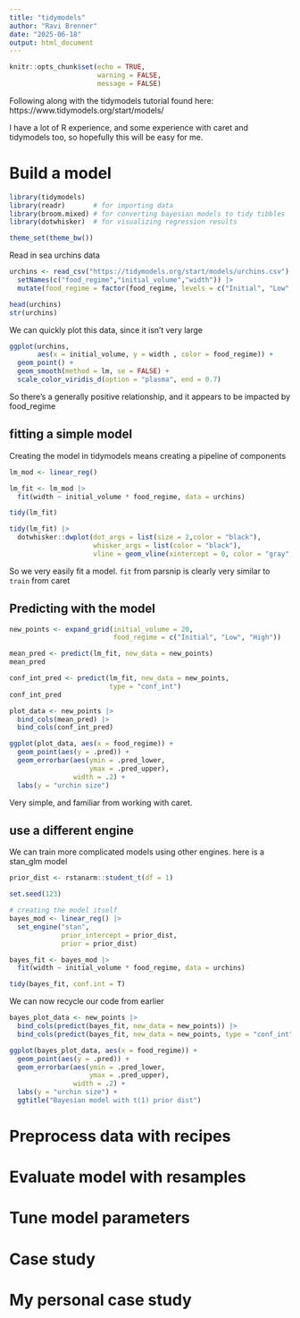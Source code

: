 ```yaml
---
title: "tidymodels"
author: "Ravi Brenner"
date: "2025-06-18"
output: html_document
---
```


```r
knitr::opts_chunk$set(echo = TRUE,
                      warning = FALSE,
                      message = FALSE)
```

Following along with the tidymodels tutorial found here: https://www.tidymodels.org/start/models/

I have a lot of R experience, and some experience with caret and tidymodels too, so hopefully this will be easy for me.

# Build a model
```r
library(tidymodels)
library(readr)       # for importing data
library(broom.mixed) # for converting bayesian models to tidy tibbles
library(dotwhisker)  # for visualizing regression results

theme_set(theme_bw())
```

Read in sea urchins data
```r
urchins <- read_csv("https://tidymodels.org/start/models/urchins.csv") |>
  setNames(c("food_regime","initial_volume","width")) |>
  mutate(food_regime = factor(food_regime, levels = c("Initial", "Low", "High")))

head(urchins)
str(urchins)
```

We can quickly plot this data, since it isn't very large

```r
ggplot(urchins,
       aes(x = initial_volume, y = width , color = food_regime)) +
  geom_point() + 
  geom_smooth(method = lm, se = FALSE) + 
  scale_color_viridis_d(option = "plasma", end = 0.7) 
```

So there's a generally positive relationship, and it appears to be impacted by food_regime

## fitting a simple model

Creating the model in tidymodels means creating a pipeline of components

```r
lm_mod <- linear_reg() 
```

```r
lm_fit <- lm_mod |>
  fit(width ~ initial_volume * food_regime, data = urchins)

tidy(lm_fit)
```

```r
tidy(lm_fit) |>
  dotwhisker::dwplot(dot_args = list(size = 2,color = "black"),
                     whisker_args = list(color = "black"),
                     vline = geom_vline(xintercept = 0, color = "gray",linetype = 2))
```

So we very easily fit a model. `fit` from parsnip is clearly very similar to `train` from caret

## Predicting with the model

```r
new_points <- expand_grid(initial_volume = 20, 
                          food_regime = c("Initial", "Low", "High"))

mean_pred <- predict(lm_fit, new_data = new_points)
mean_pred

conf_int_pred <- predict(lm_fit, new_data = new_points,
                         type = "conf_int")
conf_int_pred

plot_data <- new_points |>
  bind_cols(mean_pred) |>
  bind_cols(conf_int_pred)
```

```r
ggplot(plot_data, aes(x = food_regime)) + 
  geom_point(aes(y = .pred)) + 
  geom_errorbar(aes(ymin = .pred_lower, 
                    ymax = .pred_upper),
                width = .2) + 
  labs(y = "urchin size")
```

Very simple, and familiar from working with caret.

## use a different engine

We can train more complicated models using other engines. here is a stan_glm model

```r
prior_dist <- rstanarm::student_t(df = 1)

set.seed(123)

# creating the model itself
bayes_mod <- linear_reg() |>
  set_engine("stan",
             prior_intercept = prior_dist,
             prior = prior_dist)

bayes_fit <- bayes_mod |>
  fit(width ~ initial_volume * food_regime, data = urchins)
```

```r
tidy(bayes_fit, conf.int = T)
```

We can now recycle our code from earlier

```r
bayes_plot_data <- new_points |>
  bind_cols(predict(bayes_fit, new_data = new_points)) |>
  bind_cols(predict(bayes_fit, new_data = new_points, type = "conf_int"))
```

```r
ggplot(bayes_plot_data, aes(x = food_regime)) + 
  geom_point(aes(y = .pred)) + 
  geom_errorbar(aes(ymin = .pred_lower, 
                    ymax = .pred_upper),
                width = .2) + 
  labs(y = "urchin size") + 
  ggtitle("Bayesian model with t(1) prior dist")
```

# Preprocess data with recipes

# Evaluate model with resamples

# Tune model parameters

# Case study

# My personal case study